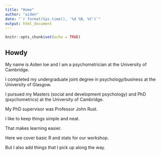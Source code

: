 ```yaml
---
title: "Home"
author: "aiden"
date: "`r format(Sys.time(), '%d %B, %Y')`"
output: html_document
---
```


```r
knitr::opts_chunk$set(echo = TRUE)
```

## Howdy

My name is Aiden loe and I am a psychometrician at the University of Cambridge.

I completed my undergraduate joint degree in psychology/business at the University of Glasgow. 

I pursued my Masters (social and development psychology) and PhD (psychometrics) at the University of Cambridge. 

My PhD supervisor was Professor John Rust. 

I like to keep things simple and neat. 

That makes learning easier. 

Here we cover basic R and stats for our workshop. 
 
But I also add things that I pick up along the way. 


<script>
  (function(i,s,o,g,r,a,m){i['GoogleAnalyticsObject']=r;i[r]=i[r]||function(){
  (i[r].q=i[r].q||[]).push(arguments)},i[r].l=1*new Date();a=s.createElement(o),
  m=s.getElementsByTagName(o)[0];a.async=1;a.src=g;m.parentNode.insertBefore(a,m)
  })(window,document,'script','https://www.google-analytics.com/analytics.js','ga');

  ga('create', 'UA-98916204-1', 'auto');
  ga('send', 'pageview');

</script>